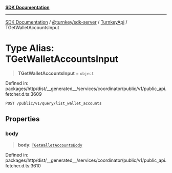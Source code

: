 [**SDK Documentation**](../../../../../README.mdx)

***

[SDK Documentation](../../../../../packages.mdx) / [@turnkey/sdk-server](../../../README.mdx) / [TurnkeyApi](../README.mdx) / TGetWalletAccountsInput

# Type Alias: TGetWalletAccountsInput

> **TGetWalletAccountsInput** = `object`

Defined in: packages/http/dist/\_\_generated\_\_/services/coordinator/public/v1/public\_api.fetcher.d.ts:3609

`POST /public/v1/query/list_wallet_accounts`

## Properties

### body

> **body**: [`TGetWalletAccountsBody`](TGetWalletAccountsBody.mdx)

Defined in: packages/http/dist/\_\_generated\_\_/services/coordinator/public/v1/public\_api.fetcher.d.ts:3610

